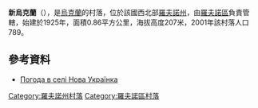 {{refimprove|time=2018-08-23T02:59:11+00:00}}
{{coord|50|41|27|N|26|25|7|E|scale:30000|display=title}}
{{for|其他同名地方|新乌克兰卡 (消歧义)}}
'''新烏克蘭'''（{{lang-uk|Нова Українка}}），是[[烏克蘭|烏克蘭]]的村落，位於該國西北部[[羅夫諾州|羅夫諾州]]，由[[羅夫諾區|羅夫諾區]]負責管轄，始建於1925年，面積0.86平方公里，海拔高度207米，2001年該村落人口789。

==參考資料==
* [http://weather.in.ua/ua/rovenskaja/17154 Погода в селі Нова Українка] {{Wayback|url=http://weather.in.ua/ua/rovenskaja/17154 |date=20111216201955 }}

{{DEFAULTSORT:Нова Українка}}
[[Category:羅夫諾州村落|Category:羅夫諾州村落]]
[[Category:羅夫諾區村落|Category:羅夫諾區村落]]


{{Rivne-geo-stub}}